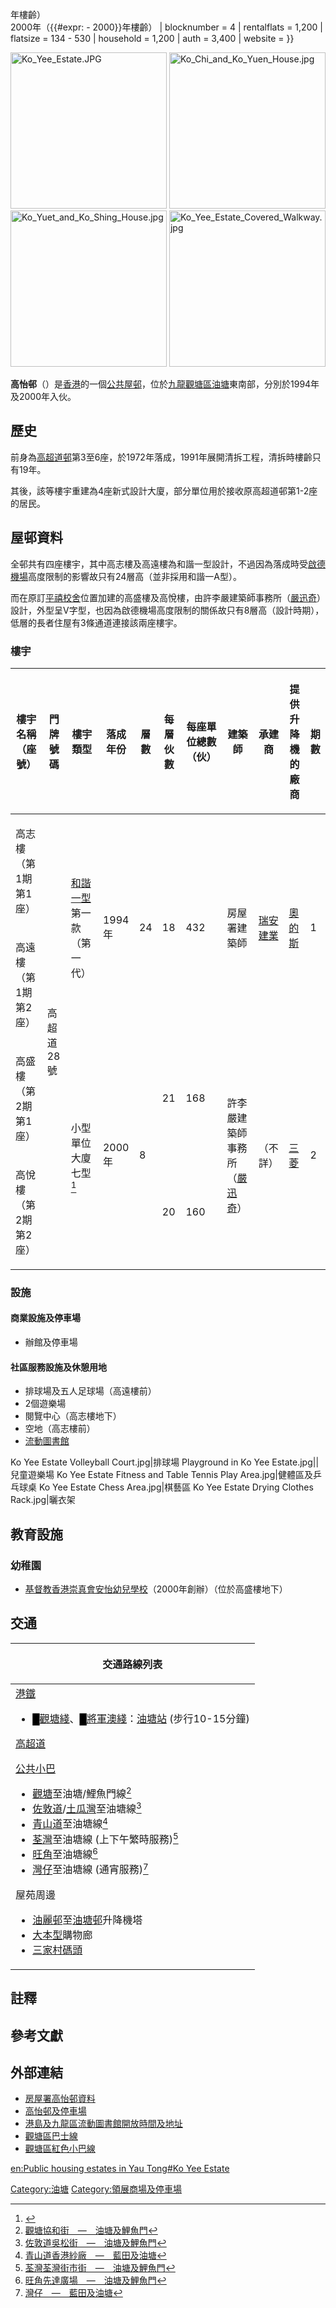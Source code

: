 {{HKPublicHousing |
| authority =
| photo = Ko Yee Estate (blue sky).jpg
| phototitle = 
| district = 觀塘區
| address=[[油塘|油塘]]高超道28號
| type = 1
| year = 1994年（{{#expr:{{Currentyear}} - 1994}}年樓齡）<br>2000年（{{#expr:{{Currentyear}} - 2000}}年樓齡）
| blocknumber = 4
| rentalflats = 1,200
| flatsize = 134 - 530
| household = 1,200
| auth = 3,400
| website =
}}
<mapframe text="地图" width="250" height="250" zoom="16" latitude="22.29704" longitude="114.24156" align="right" lang="zh"/>

[[File:Ko_Yee_Estate.JPG|250px]]
[[File:Ko_Chi_and_Ko_Yuen_House.jpg|250px]]
[[File:Ko_Yuet_and_Ko_Shing_House.jpg|250px]]
[[File:Ko_Yee_Estate_Covered_Walkway.jpg|250px]]

'''高怡邨'''（{{lang-en|'''Ko Yee Estate'''}}）是[[香港|香港]]的一個[[香港公共屋邨|公共屋邨]]，位於[[九龍|九龍]][[觀塘區|觀塘區]][[油塘|油塘]]東南部，分別於1994年及2000年入伙。

== 歷史 ==
前身為[[高超道邨|高超道邨]]第3至6座，於1972年落成，1991年展開清拆工程，清拆時樓齡只有19年。

其後，該等樓宇重建為4座新式設計大廈，部分單位用於接收原高超道邨第1-2座的居民。

== 屋邨資料 ==
全邨共有四座樓宇，其中高志樓及高遠樓為和諧一型設計，不過因為落成時受[[啟德機場|啟德機場]]高度限制的影響故只有24層高（並非採用和諧一A型）。

而在原訂[[靈活式校舍|平禧校舍]]位置加建的高盛樓及高悅樓，由許李嚴建築師事務所（[[嚴迅奇|嚴迅奇]]）設計，外型呈V字型，也因為啟德機場高度限制的關係故只有8層高（設計時期），低層的長者住屋有3條通道連接該兩座樓宇。

=== 樓宇 ===
{| class="wikitable" style="text-align: center"
! 樓宇名稱（座號）!! 門牌號碼 !! 樓宇類型 !! 落成年份 !! 層數 
!每層伙數
!每座單位總數（伙）
!建築師
!承建商
!提供升降機的廠商!! 期數
|-
| 高志樓（第1期第1座）|| rowspan="4" | 高超道28號 || rowspan="2" | [[和諧一型|和諧一型]]第一款（第一代） || rowspan="2" | 1994年 || rowspan="2" | 24 
| rowspan="2" |18
| rowspan="2" |432
| rowspan="2" |房屋署建築師
| rowspan="2" |[[瑞安建業|瑞安建業]]
| rowspan="2" |[[奧的斯電梯公司|奧的斯]]
| rowspan="2" | 1
|-
| 高遠樓（第1期第2座）
|-
| 高盛樓（第2期第1座）{{Notetag|原訂興建平禧校舍|name=盛悅}}|| rowspan="2" | 小型單位大廈七型<ref>{{Cite web|title=小型單位大廈|url=https://www.housingauthority.gov.hk/common/pdf/global-elements/estate-locator/standard-block-typical-floor-plans/13-SmallHousehold.pdf|accessdate=2021-02-06|author=香港房屋委員會|date=|format=|publisher=|language=}}</ref>|| rowspan="2" | 2000年 || rowspan="2" |8 
|21
|168
| rowspan="2" |許李嚴建築師事務所<BR>（[[嚴迅奇|嚴迅奇]]）
| rowspan="2" |（不詳）
| rowspan="2" |[[三菱電機|三菱]]|| rowspan="2" | 2
|-
| 高悅樓（第2期第2座）{{Notetag|name=盛悅}}
|20
|160
|}

=== 設施 ===
==== 商業設施及停車場 ====
* 辦館及停車場

==== 社區服務設施及休憩用地 ====
* 排球場及五人足球場（高遠樓前）
* 2個遊樂場
* 閱覽中心（高志樓地下）
* 空地（高志樓前）
* [[流動圖書館|流動圖書館]]

<gallery>
Ko Yee Estate Volleyball Court.jpg|排球場
Playground in Ko Yee Estate.jpg||兒童遊樂場
Ko Yee Estate Fitness and Table Tennis Play Area.jpg|健體區及乒乓球桌
Ko Yee Estate Chess Area.jpg|棋藝區
Ko Yee Estate Drying Clothes Rack.jpg|曬衣架
</gallery>

==教育設施==
===幼稚園===
*[http://www.ttmssd.org/oe 基督教香港崇真會安怡幼兒學校]（2000年創辦）（位於高盛樓地下）

== 交通 ==
{| class="mw-collapsible mw-collapsed wikitable" style="background:white; margin: 0 auto; width: auto;" 
! 交通路線列表
|-
|
;[[港鐵|港鐵]]
*<font color="{{觀塘綫色彩}}">█</font>[[觀塘綫|觀塘綫]]、<font color="{{將軍澳綫色彩}}">█</font>[[將軍澳綫|將軍澳綫]]：[[油塘站|油塘站]] (步行10-15分鐘)
;[[高超道|高超道]]
{{九龍新界巴士簡單列表|6P|14|14B|14H|14S|14X|88X|214|215P|216M|889|N214|N216}}{{過海隧道巴士簡單列表|603|603A|603P|603S|613}}{{大嶼山巴士簡單列表|A26|A26P|E22P|E22X|N26}}
{{九龍專線小巴簡單列表|76B|87}}
;[[香港小型巴士|公共小巴]]
*[[觀塘|觀塘]]至油塘/鯉魚門線<ref>[http://www.16seats.net/chi/rmb/r_k14.html 觀塘協和街　—　油塘及鯉魚門]</ref>
*[[佐敦道|佐敦道]]/[[土瓜灣|土瓜灣]]至油塘線<ref>[http://www.16seats.net/chi/rmb/r_k19.html 佐敦道吳松街　—　油塘及鯉魚門]</ref>
*[[青山道|青山道]]至油塘線<ref>[http://www.16seats.net/chi/rmb/r_k38.html 青山道香港紗廠　—　藍田及油塘]</ref>
*[[荃灣|荃灣]]至油塘線 (上下午繁時服務)<ref>[http://www.16seats.net/chi/rmb/r_kn14.html 荃灣荃灣街市街　—　油塘及鯉魚門]</ref>
*[[旺角|旺角]]至油塘線<ref>[http://www.16seats.net/chi/rmb/r_k40.html 旺角先達廣場　—　油塘及鯉魚門]</ref>
*[[灣仔|灣仔]]至油塘線 (通宵服務)<ref>[http://www.16seats.net/chi/rmb/r_kh63.html 灣仔　—　藍田及油塘]</ref>
;屋苑周邊
{{九龍新界巴士簡單列表|14D|15X|16|33|33B|62P|62X|205R|215X|259D|X42C}}{{九龍專線小巴簡單列表|23C|24|24M|24S|62S|63}}
*[[油麗邨|油麗邨]]至[[油塘邨|油塘邨]]升降機塔
*[[大本型|大本型]]購物廊
*[[三家村碼頭|三家村碼頭]]
|}

== 註釋 ==
{{Reflist|group=註}}

== 參考文獻 ==
{{Reflist}}

==外部連結==
{{Commonscat|Ko Yee Estate}}
*[http://www.housingauthority.gov.hk/b5/interactivemap/estate/0,,3-347-13_4955,00.html 房屋署高怡邨資料]
*[https://web.archive.org/web/20080308185922/http://www.thelinkreit.com/tc/prop/prop_detail.asp?pid=140 高怡邨及停車場]
*[https://web.archive.org/web/20080120124513/http://www.hkpl.gov.hk/tc_chi/locat_hour/locat_hour_ll/locat_hour_ll_hkir/locat_hour_ll_hkir_mobile.html 港島及九龍區流動圖書館開放時間及地址]
*[http://www.681busterminal.com/klnkt.html 觀塘區巴士線]
*[https://web.archive.org/web/20080211025329/http://www.i-busnet.com/minibus/rmbus-iktg.htm 觀塘區紅色小巴線]


{{觀塘區公共屋邨}}
{{DEFAULTSORT:Ko Yee Estate}}
[[Category:油塘|Category:油塘]]
[[Category:領展商場及停車場|Category:領展商場及停車場]]

[[en:Public_housing_estates_in_Yau_Tong#Ko_Yee_Estate|en:Public housing estates in Yau Tong#Ko Yee Estate]]